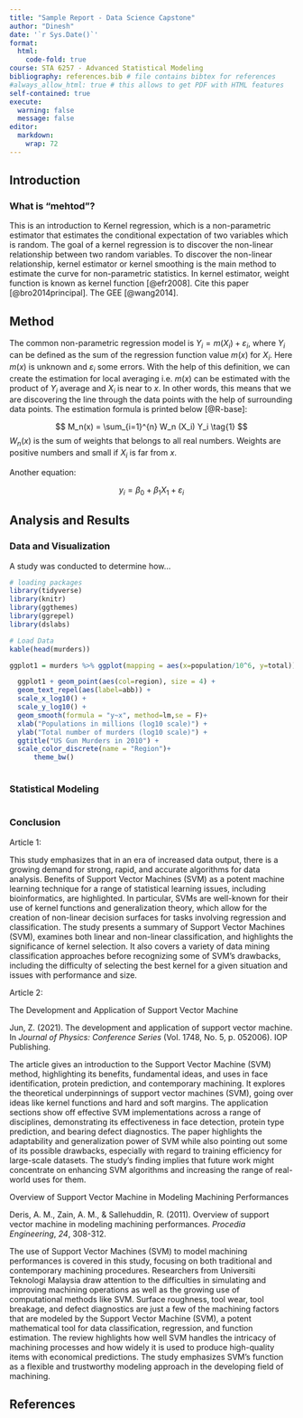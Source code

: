 ```yaml
---
title: "Sample Report - Data Science Capstone"
author: "Dinesh"
date: '`r Sys.Date()`'
format:
  html:
    code-fold: true
course: STA 6257 - Advanced Statistical Modeling
bibliography: references.bib # file contains bibtex for references
#always_allow_html: true # this allows to get PDF with HTML features
self-contained: true
execute: 
  warning: false
  message: false
editor: 
  markdown: 
    wrap: 72
---
```


## Introduction

### What is "mehtod"?

This is an introduction to Kernel regression, which is a non-parametric
estimator that estimates the conditional expectation of two variables
which is random. The goal of a kernel regression is to discover the
non-linear relationship between two random variables. To discover the
non-linear relationship, kernel estimator or kernel smoothing is the
main method to estimate the curve for non-parametric statistics. In
kernel estimator, weight function is known as kernel function
[@efr2008]. Cite this paper [@bro2014principal]. The GEE [@wang2014].

## Method

The common non-parametric regression model is
$Y_i = m(X_i) + \varepsilon_i$, where $Y_i$ can be defined as the sum of
the regression function value $m(x)$ for $X_i$. Here $m(x)$ is unknown
and $\varepsilon_i$ some errors. With the help of this definition, we
can create the estimation for local averaging i.e. $m(x)$ can be
estimated with the product of $Y_i$ average and $X_i$ is near to $x$. In
other words, this means that we are discovering the line through the
data points with the help of surrounding data points. The estimation
formula is printed below [@R-base]:

$$
M_n(x) = \sum_{i=1}^{n} W_n (X_i) Y_i  \tag{1}
$$ $W_n(x)$ is the sum of weights that belongs to all real numbers.
Weights are positive numbers and small if $X_i$ is far from $x$.

Another equation:

$$
y_i = \beta_0 + \beta_1 X_1 +\varepsilon_i
$$

## Analysis and Results

### Data and Visualization

A study was conducted to determine how...

```r
# loading packages 
library(tidyverse)
library(knitr)
library(ggthemes)
library(ggrepel)
library(dslabs)
```

```r
# Load Data
kable(head(murders))

ggplot1 = murders %>% ggplot(mapping = aes(x=population/10^6, y=total)) 

  ggplot1 + geom_point(aes(col=region), size = 4) +
  geom_text_repel(aes(label=abb)) +
  scale_x_log10() +
  scale_y_log10() +
  geom_smooth(formula = "y~x", method=lm,se = F)+
  xlab("Populations in millions (log10 scale)") + 
  ylab("Total number of murders (log10 scale)") +
  ggtitle("US Gun Murders in 2010") +
  scale_color_discrete(name = "Region")+
      theme_bw()
  

```

### Statistical Modeling

```r

```

### Conclusion

Article 1:

This study emphasizes that in an era of increased data output, there is
a growing demand for strong, rapid, and accurate algorithms for data
analysis. Benefits of Support Vector Machines (SVM) as a potent machine
learning technique for a range of statistical learning issues, including
bioinformatics, are highlighted. In particular, SVMs are well-known for
their use of kernel functions and generalization theory, which allow for
the creation of non-linear decision surfaces for tasks involving
regression and classification. The study presents a summary of Support
Vector Machines (SVM), examines both linear and non-linear
classification, and highlights the significance of kernel selection. It
also covers a variety of data mining classification approaches before
recognizing some of SVM's drawbacks, including the difficulty of
selecting the best kernel for a given situation and issues with
performance and size.

Article 2:

The Development and Application of Support Vector Machine

Jun, Z. (2021). The development and application of support vector
machine. In *Journal of Physics: Conference Series* (Vol. 1748, No. 5,
p. 052006). IOP Publishing.

The article gives an introduction to the Support Vector Machine (SVM)
method, highlighting its benefits, fundamental ideas, and uses in face
identification, protein prediction, and contemporary machining. It
explores the theoretical underpinnings of support vector machines (SVM),
going over ideas like kernel functions and hard and soft margins. The
application sections show off effective SVM implementations across a
range of disciplines, demonstrating its effectiveness in face detection,
protein type prediction, and bearing defect diagnostics. The paper
highlights the adaptability and generalization power of SVM while also
pointing out some of its possible drawbacks, especially with regard to
training efficiency for large-scale datasets. The study's finding
implies that future work might concentrate on enhancing SVM algorithms
and increasing the range of real-world uses for them.

Overview of Support Vector Machine in Modeling Machining Performances

Deris, A. M., Zain, A. M., & Sallehuddin, R. (2011). Overview of support
vector machine in modeling machining performances. *Procedia
Engineering*, *24*, 308-312.

The use of Support Vector Machines (SVM) to model machining performances
is covered in this study, focusing on both traditional and contemporary
machining procedures. Researchers from Universiti Teknologi Malaysia
draw attention to the difficulties in simulating and improving machining
operations as well as the growing use of computational methods like SVM.
Surface roughness, tool wear, tool breakage, and defect diagnostics are
just a few of the machining factors that are modeled by the Support
Vector Machine (SVM), a potent mathematical tool for data
classification, regression, and function estimation. The review
highlights how well SVM handles the intricacy of machining processes and
how widely it is used to produce high-quality items with economical
predictions. The study emphasizes SVM's function as a flexible and
trustworthy modeling approach in the developing field of machining.

## References
